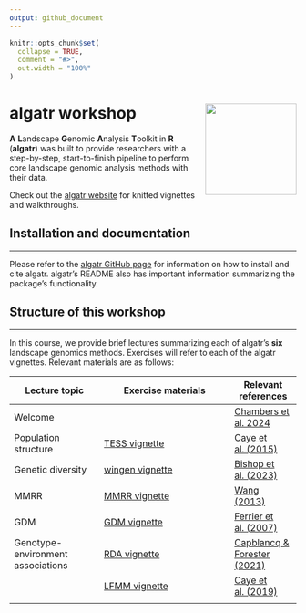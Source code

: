 ```yaml
---
output: github_document
---
```


<!-- README.md is generated from README.Rmd. Please edit that file -->

```r
knitr::opts_chunk$set(
  collapse = TRUE,
  comment = "#>",
  out.width = "100%"
)
```

# algatr workshop <img src="figures/logo.png" align="right" height="160"/>

**A** **L**andscape **G**enomic **A**nalysis **T**oolkit in **R** (**algatr**) was built to provide researchers with a step-by-step, start-to-finish pipeline to perform core landscape genomic analysis methods with their data.

Check out the [algatr website](thewanglab.github.io/algatr/) for knitted vignettes and walkthroughs.

## Installation and documentation

------------------------------------------------------------------------

Please refer to the [algatr GitHub page](https://github.com/TheWangLab/algatr) for information on how to install and cite algatr. algatr's README also has important information summarizing the package's functionality.

## Structure of this workshop

------------------------------------------------------------------------

In this course, we provide brief lectures summarizing each of algatr's **six** landscape genomics methods. Exercises will refer to each of the algatr vignettes. Relevant materials are as follows:

| Lecture topic                     | Exercise materials                                                                   | Relevant references                                                                                    |
|-----------------------|---------------------------------|-----------------|
| Welcome                           |                                                                                      | [Chambers et al. 2024](https://onlinelibrary.wiley.com/doi/10.1111/1755-0998.13884)                    |
| Population structure              | [TESS vignette](https://thewanglab.github.io/algatr/articles/TESS_vignette.html)     | [Caye et al. (2015)](https://onlinelibrary.wiley.com/doi/10.1111/1755-0998.12471)                      |
| Genetic diversity                 | [wingen vignette](https://thewanglab.github.io/algatr/articles/wingen_vignette.html) | [Bishop et al. (2023)](https://besjournals.onlinelibrary.wiley.com/doi/10.1111/2041-210X.14090)        |
| MMRR                              | [MMRR vignette](https://thewanglab.github.io/algatr/articles/MMRR_vignette.html)     | [Wang (2013)](https://academic.oup.com/evolut/article/67/12/3403/6851376?login=false)                  |
| GDM                               | [GDM vignette](https://thewanglab.github.io/algatr/articles/GDM_vignette.html)       | [Ferrier et al. (2007)](https://onlinelibrary.wiley.com/doi/10.1111/j.1472-4642.2007.00341.x)          |
| Genotype-environment associations | [RDA vignette](https://thewanglab.github.io/algatr/articles/RDA_vignette.html)       | [Capblancq & Forester (2021)](https://besjournals.onlinelibrary.wiley.com/doi/10.1111/2041-210X.13722) |
|                                   | [LFMM vignette](https://thewanglab.github.io/algatr/articles/LFMM_vignette.html)     | [Caye et al. (2019)](https://academic.oup.com/mbe/article/36/4/852/5290100?login=false)                |
|                                   |                                                                                      |                                                                                                        |
